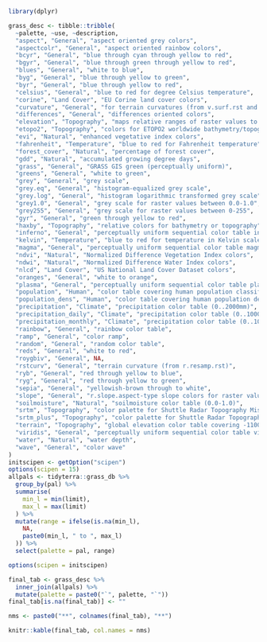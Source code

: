 ```r
library(dplyr)
``` 

```r
grass_desc <- tibble::tribble(
  ~palette, ~use, ~description,
  "aspect", "General", "aspect oriented grey colors",
  "aspectcolr", "General", "aspect oriented rainbow colors",
  "bcyr", "General", "blue through cyan through yellow to red",
  "bgyr", "General", "blue through green through yellow to red",
  "blues", "General", "white to blue",
  "byg", "General", "blue through yellow to green",
  "byr", "General", "blue through yellow to red",
  "celsius", "General", "blue to red for degree Celsius temperature",
  "corine", "Land Cover", "EU Corine land cover colors",
  "curvature", "General", "for terrain curvatures (from v.surf.rst and r.slope.aspect)",
  "differences", "General", "differences oriented colors",
  "elevation", "Topography", "maps relative ranges of raster values to elevation color ramp",
  "etopo2", "Topography", "colors for ETOPO2 worldwide bathymetry/topography",
  "evi", "Natural", "enhanced vegetative index colors",
  "fahrenheit", "Temperature", "blue to red for Fahrenheit temperature",
  "forest_cover", "Natural", "percentage of forest cover",
  "gdd", "Natural", "accumulated growing degree days",
  "grass", "General", "GRASS GIS green (perceptually uniform)",
  "greens", "General", "white to green",
  "grey", "General", "grey scale",
  "grey.eq", "General", "histogram-equalized grey scale",
  "grey.log", "General", "histogram logarithmic transformed grey scale",
  "grey1.0", "General", "grey scale for raster values between 0.0-1.0",
  "grey255", "General", "grey scale for raster values between 0-255",
  "gyr", "General", "green through yellow to red",
  "haxby", "Topography", "relative colors for bathymetry or topography",
  "inferno", "General", "perceptually uniform sequential color table inferno",
  "kelvin", "Temperature", "blue to red for temperature in Kelvin scale",
  "magma", "General", "perceptually uniform sequential color table magma",
  "ndvi", "Natural", "Normalized Difference Vegetation Index colors",
  "ndwi", "Natural", "Normalized Difference Water Index colors",
  "nlcd", "Land Cover", "US National Land Cover Dataset colors",
  "oranges", "General", "white to orange",
  "plasma", "General", "perceptually uniform sequential color table plasma",
  "population", "Human", "color table covering human population classification breaks",
  "population_dens", "Human", "color table covering human population density classification breaks",
  "precipitation", "Climate", "precipitation color table (0..2000mm)",
  "precipitation_daily", "Climate", "precipitation color table (0..1000mm)",
  "precipitation_monthly", "Climate", "precipitation color table (0..1000mm)",
  "rainbow", "General", "rainbow color table",
  "ramp", "General", "color ramp",
  "random", "General", "random color table",
  "reds", "General", "white to red",
  "roygbiv", "General", NA,
  "rstcurv", "General", "terrain curvature (from r.resamp.rst)",
  "ryb", "General", "red through yellow to blue",
  "ryg", "General", "red through yellow to green",
  "sepia", "General", "yellowish-brown through to white",
  "slope", "General", "r.slope.aspect-type slope colors for raster values 0-90",
  "soilmoisture", "Natural", "soilmoisture color table (0.0-1.0)",
  "srtm", "Topography", "color palette for Shuttle Radar Topography Mission elevation",
  "srtm_plus", "Topography", "color palette for Shuttle Radar Topography Mission elevation (with seafloor colors)",
  "terrain", "Topography", "global elevation color table covering -11000 to +8850m",
  "viridis", "General", "perceptually uniform sequential color table viridis",
  "water", "Natural", "water depth",
  "wave", "General", "color wave"
)
initscipen <- getOption("scipen")
options(scipen = 15)
allpals <- tidyterra::grass_db %>%
  group_by(pal) %>%
  summarise(
    min_l = min(limit),
    max_l = max(limit)
  ) %>%
  mutate(range = ifelse(is.na(min_l),
    NA,
    paste0(min_l, " to ", max_l)
  )) %>%
  select(palette = pal, range)

options(scipen = initscipen)

final_tab <- grass_desc %>%
  inner_join(allpals) %>%
  mutate(palette = paste0("`", palette, "`"))
final_tab[is.na(final_tab)] <- ""

nms <- paste0("**", colnames(final_tab), "**")

knitr::kable(final_tab, col.names = nms)
```
